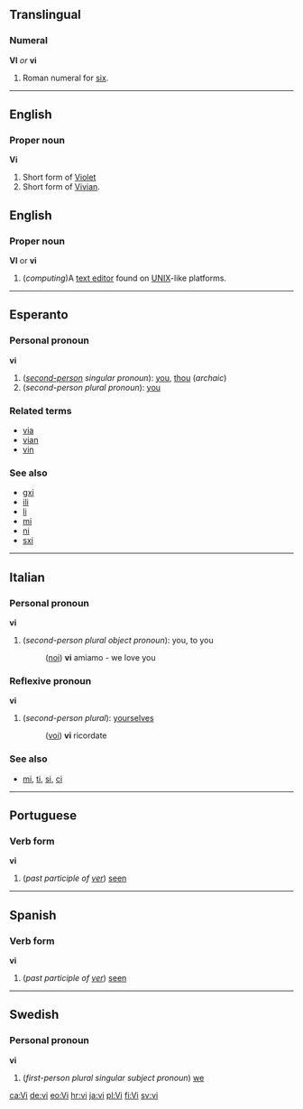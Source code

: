 ==Translingual==
===Numeral===
'''VI''' ''or'' '''vi'''

#Roman numeral for [[six]].

----

==English==
===Proper noun===
'''Vi'''

#Short form of [[Violet]]
#Short form of [[Vivian]].

==English==
===Proper noun===
'''VI''' or '''vi'''

#(''computing'')A [[text editor]] found on [[UNIX]]-like platforms.

----
==Esperanto==
===Personal pronoun===
'''vi''' 

#(''[[second-person]] singular pronoun''): [[you]], [[thou]] (''archaic'')
#(''second-person plural pronoun''): [[you]]

===Related terms===
*[[via#Esperanto|via]]
*[[vian]]
*[[vin#Esperanto|vin]]

===See also===
*[[gxi]]
*[[ili]]
*[[li]]
*[[mi]]
*[[ni]]
*[[sxi]]

----
==Italian==
===Personal pronoun===
'''vi'''

#(''second-person plural object pronoun''): you, to you
#:([[noi]]) '''vi''' amiamo - we love you

===Reflexive pronoun===
'''vi'''

#(''second-person plural''): [[yourselves]]
#:([[voi]]) '''vi''' ricordate

===See also===
*[[mi]], [[ti]], [[si]], [[ci]]

----
==Portuguese==
===Verb form===
'''vi'''

#(''past participle of [[ver]]'') [[seen]]

----
==Spanish==
===Verb form===
'''vi'''

#(''past participle of [[ver]]'') [[seen]]

----
==Swedish==
===Personal pronoun===
'''vi'''

#(''first-person plural singular subject pronoun'') [[we]]

[[ca:Vi]]
[[de:vi]]
[[eo:Vi]]
[[hr:vi]]
[[ja:vi]]
[[pl:Vi]]
[[fi:Vi]]
[[sv:vi]]